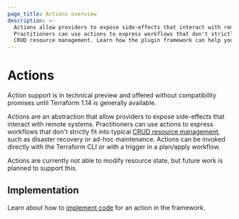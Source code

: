 ```yaml
---
page_title: Actions overview
description: >-
  Actions allow providers to expose side-effects that interact with remote systems.
  Practitioners can use actions to express workflows that don't strictly fit into typical
  CRUD resource management. Learn how the plugin framework can help you implement actions.
---
```


# Actions

<Highlight>

Action support is in technical preview and offered without compatibility promises until Terraform 1.14 is generally available.

</Highlight>

Actions are an abstraction that allow providers to expose side-effects that interact with remote systems. Practitioners
can use actions to express workflows that don't strictly fit into typical [CRUD resource management](/terraform/plugin/framework/resources),
such as disaster recovery or ad-hoc maintenance. Actions can be invoked directly with the Terraform CLI or with
a trigger in a plan/apply workflow.

Actions are currently not able to modify resource state, but future work is planned to support this.

## Implementation

Learn about how to [implement code](/terraform/plugin/framework/actions/implementation) for an action in the framework.
